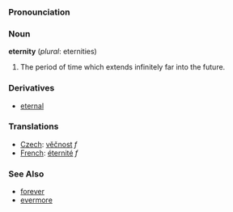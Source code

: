 ===Pronounciation===
{{substub}}
                                                                                                                                                      
===Noun===
'''eternity''' (''plural'': eternities)
#The period of time which extends infinitely far into the future.
                                                                                                                                                      
===Derivatives===
*[[eternal]]
                                                                                                                                                      
===Translations===
*[[Czech]]: [[věčnost]] ''f''
*[[French]]: [[éternité]] ''f''

===See Also===
*[[forever]]
*[[evermore]]